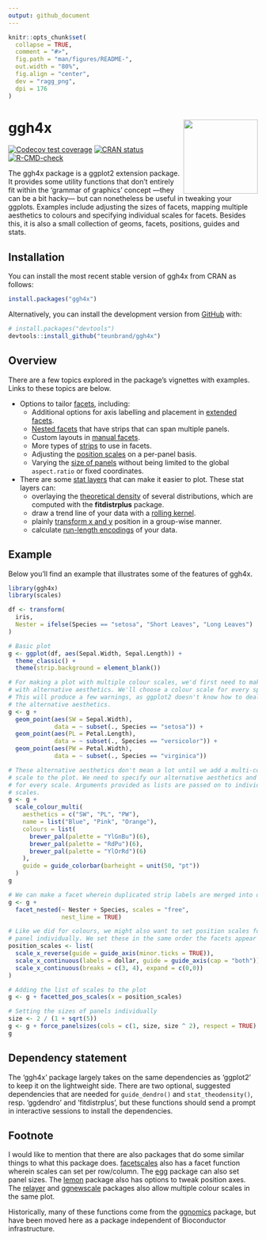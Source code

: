 ```yaml
---
output: github_document
---
```


<!-- README.md is generated from README.Rmd. Please edit that file -->

```r
knitr::opts_chunk$set(
  collapse = TRUE,
  comment = "#>",
  fig.path = "man/figures/README-",
  out.width = "80%",
  fig.align = "center",
  dev = "ragg_png",
  dpi = 176
)
```

# ggh4x <img src="man/figures/logo_300px.png" align = "right" width = "150" />

<!-- badges: start -->
[![Codecov test coverage](https://codecov.io/gh/teunbrand/ggh4x/branch/master/graph/badge.svg)](https://app.codecov.io/gh/teunbrand/ggh4x?branch=master)
[![CRAN status](https://www.r-pkg.org/badges/version/ggh4x)](https://CRAN.R-project.org/package=ggh4x)
[![R-CMD-check](https://github.com/teunbrand/ggh4x/actions/workflows/R-CMD-check.yaml/badge.svg)](https://github.com/teunbrand/ggh4x/actions/workflows/R-CMD-check.yaml)
<!-- badges: end -->

The ggh4x package is a ggplot2 extension package. It provides some utility functions that don't entirely fit within the 'grammar of graphics' concept ---they can be a bit hacky--- but can nonetheless be useful in tweaking your ggplots. Examples include adjusting the sizes of facets, mapping multiple aesthetics to colours and specifying individual scales for facets. Besides this, it is also a small collection of geoms, facets, positions, guides and stats.

## Installation

You can install the most recent stable version of ggh4x from CRAN as follows:

``` r
install.packages("ggh4x")
```

Alternatively, you can install the development version from [GitHub](https://github.com/) with:

``` r
# install.packages("devtools")
devtools::install_github("teunbrand/ggh4x")
```

## Overview

There are a few topics explored in the package's vignettes with examples. Links to these topics are below.

* Options to tailor [facets](https://teunbrand.github.io/ggh4x/articles/Facets.html), including:
    * Additional options for axis labelling and placement in [extended facets](https://teunbrand.github.io/ggh4x/articles/Facets.html#extended-facets-1).
    * [Nested facets](https://teunbrand.github.io/ggh4x/articles/Facets.html#nested-facets) that have strips that can span multiple panels.
    * Custom layouts in [manual facets](https://teunbrand.github.io/ggh4x/articles/Facets.html#manual-facets-1).
    * More types of [strips](https://teunbrand.github.io/ggh4x/articles/Facets.html#strips-1) to use in facets.
    * Adjusting the [position scales](https://teunbrand.github.io/ggh4x/articles/Facets.html#position-scales) on a per-panel basis.
    * Varying the [size of panels](https://teunbrand.github.io/ggh4x/articles/Facets.html#sizes) without being limited to the global `aspect.ratio` or fixed coordinates.

* There are some [stat layers](https://teunbrand.github.io/ggh4x/articles/Statistics.html) that can make it easier to plot. These stat layers can:
  * overlaying the [theoretical density](https://teunbrand.github.io/ggh4x/articles/Statistics.html#theoretical-densities) of several distributions, which are computed with the **fitdistrplus** package.
  * draw a trend line of your data with a [rolling kernel](https://teunbrand.github.io/ggh4x/articles/Statistics.html#rolling-kernels).
  * plainly [transform x and y](https://teunbrand.github.io/ggh4x/articles/Statistics.html#function-x-y) position in a group-wise manner.
  * calculate [run-length encodings](https://teunbrand.github.io/ggh4x/articles/Statistics.html#run-length-encoding) of your data.

## Example

Below you'll find an example that illustrates some of the features of ggh4x.

```r
library(ggh4x)
library(scales)

df <- transform(
  iris, 
  Nester = ifelse(Species == "setosa", "Short Leaves", "Long Leaves")
)

# Basic plot
g <- ggplot(df, aes(Sepal.Width, Sepal.Length)) +
  theme_classic() +
  theme(strip.background = element_blank())

# For making a plot with multiple colour scales, we'd first need to make layers
# with alternative aesthetics. We'll choose a colour scale for every species.
# This will produce a few warnings, as ggplot2 doesn't know how to deal with
# the alternative aesthetics.
g <- g + 
  geom_point(aes(SW = Sepal.Width),
             data = ~ subset(., Species == "setosa")) +
  geom_point(aes(PL = Petal.Length),
             data = ~ subset(., Species == "versicolor")) +
  geom_point(aes(PW = Petal.Width),
             data = ~ subset(., Species == "virginica"))

# These alternative aesthetics don't mean a lot until we add a multi-colour
# scale to the plot. We need to specify our alternative aesthetics and colours
# for every scale. Arguments provided as lists are passed on to individual 
# scales.
g <- g +
  scale_colour_multi(
    aesthetics = c("SW", "PL", "PW"),
    name = list("Blue", "Pink", "Orange"),
    colours = list(
      brewer_pal(palette = "YlGnBu")(6),
      brewer_pal(palette = "RdPu")(6),
      brewer_pal(palette = "YlOrRd")(6)
    ),
    guide = guide_colorbar(barheight = unit(50, "pt"))
  )
g
```

```r
# We can make a facet wherein duplicated strip labels are merged into one strip
g <- g + 
  facet_nested(~ Nester + Species, scales = "free",
               nest_line = TRUE)

# Like we did for colours, we might also want to set position scales for every
# panel individually. We set these in the same order the facets appear in.
position_scales <- list(
  scale_x_reverse(guide = guide_axis(minor.ticks = TRUE)),
  scale_x_continuous(labels = dollar, guide = guide_axis(cap = "both")),
  scale_x_continuous(breaks = c(3, 4), expand = c(0,0))
)

# Adding the list of scales to the plot
g <- g + facetted_pos_scales(x = position_scales)

# Setting the sizes of panels individually
size <- 2 / (1 + sqrt(5))
g <- g + force_panelsizes(cols = c(1, size, size ^ 2), respect = TRUE)
g
```

## Dependency statement

The 'ggh4x' package largely takes on the same dependencies as 'ggplot2' to keep it on the lightweight side. There are two optional, suggested dependencies that are needed for `guide_dendro()` and `stat_theodensity()`, resp. 'ggdendro' and 'fitdistrplus', but these functions should send a prompt in interactive sessions to install the dependencies.

## Footnote

I would like to mention that there are also packages that do some similar things to what this package does. [facetscales](https://github.com/zeehio/facetscales) also has a facet function wherein scales can set per row/column. The [egg](https://github.com/jwdink/egg) package can also set panel sizes. The [lemon](https://github.com/stefanedwards/lemon) package also has options to tweak position axes. The [relayer](https://github.com/clauswilke/relayer) and [ggnewscale](https://github.com/cran/ggnewscale) packages also allow multiple colour scales in the same plot.  

Historically, many of these functions come from the [ggnomics](https://github.com/teunbrand/ggnomics) package, but have been moved here as a package independent of Bioconductor infrastructure.

